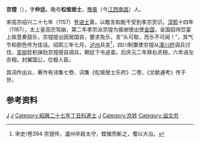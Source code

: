 '''京镗'''（{{bd|1138年||1200年|catIdx=J}}），字'''仲远'''，晚号'''松坡居士'''，[[豫章|豫章]]（今[[江西|江西]][[南昌|南昌]]）人。

宋高宗绍兴二十七年（1157）登[[进士|进士]]第，以敢言和能干受到孝宗赏识。[[淳熙|淳熙]]十四年（1187），太上皇高宗驾崩，第二年孝宗派京镗为报谢使出使[[金国|金国]]，金国招待饮宴上故意奏鼓乐，京镗提出因居国丧，要求免乐，言“头可取，而乐不可闻！”，其气节和胆色传为佳话。绍熙三年七月，[[泸州|泸州]]兵变<ref>宋史/卷394 京镗传，瀘州卒殺太守，鏜擒而斬之，蜀以大治。</ref>，四川制置使京镗从[[潼川府|潼川府]]调兵讨伐，[[吴挺|吴挺]]趁机弹劾京镗擅自调兵，朝廷下令追查。后庆元二年拜右丞相，六年进左丞相，封翼国公，位极人臣。

其词作出众，著作有诗集七卷、词集《松坡居士乐府》二卷，《文献通考》传于世。

==参考资料==
{{reflist}}
{{wikisource|宋史/卷394#.E4.BA.AC.E9.8F.9C|宋史/卷394 京镗传}}
{{宋朝人物小作品}}
{{start box}}
{{s-before|[[余端礼|余端礼]]}}
{{s-title|[[南宋|南宋]][[右丞相|右丞相]]|1196年—1200年}}
{{s-after|[[謝深甫|謝深甫]]}}
{{s-before|[[余端礼|余端礼]]}}
{{s-title|[[南宋|南宋]][[左丞相|左丞相]]|1200年}}
{{s-after|[[钱象祖|钱象祖]]}}
{{end box}}
[[Category:宋朝宰相|J]]
[[Category:宋朝词人|J]]
[[Category:紹興二十七年丁丑科進士|Category:紹興二十七年丁丑科進士]]
[[Category:南昌人|J]]
[[Category:京姓|Category:京姓]]
[[Category:谥文忠|Category:谥文忠]]